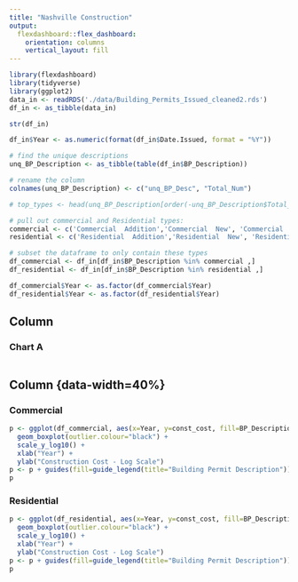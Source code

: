 ```yaml
---
title: "Nashville Construction"
output: 
  flexdashboard::flex_dashboard:
    orientation: columns
    vertical_layout: fill
---
```


```r
library(flexdashboard)
library(tidyverse)
library(ggplot2)
data_in <- readRDS('./data/Building_Permits_Issued_cleaned2.rds')
df_in <- as_tibble(data_in)

str(df_in)

df_in$Year <- as.numeric(format(df_in$Date.Issued, format = "%Y"))

# find the unique descriptions
unq_BP_Description <- as_tibble(table(df_in$BP_Description))

# rename the column
colnames(unq_BP_Description) <- c("unq_BP_Desc", "Total_Num")

# top_types <- head(unq_BP_Description[order(-unq_BP_Description$Total_Num),],10)

# pull out commercial and Residential types:
commercial <- c('Commercial  Addition','Commercial  New', 'Commercial  Rehab', 'Commercial  Tenant Finish Out')
residential <- c('Residential  Addition','Residential  New', 'Residential  Rehab', 'Residential  Tenant Finish Out')

# subset the dataframe to only contain these types
df_commercial <- df_in[df_in$BP_Description %in% commercial ,]
df_residential <- df_in[df_in$BP_Description %in% residential ,]

df_commercial$Year <- as.factor(df_commercial$Year)
df_residential$Year <- as.factor(df_residential$Year)
```

Column {data-width=60%}
-----------------------------------------------------------------------

### Chart A

```r

```

Column {data-width=40%} {.tabset}
-----------------------------------------------------------------------

### Commercial

```r
p <- ggplot(df_commercial, aes(x=Year, y=const_cost, fill=BP_Description)) + 
  geom_boxplot(outlier.colour="black") + 
  scale_y_log10() +
  xlab("Year") + 
  ylab("Construction Cost - Log Scale")
p <- p + guides(fill=guide_legend(title="Building Permit Description"))
p
```

### Residential

```r
p <- ggplot(df_residential, aes(x=Year, y=const_cost, fill=BP_Description)) + 
  geom_boxplot(outlier.colour="black") + 
  scale_y_log10() +
  xlab("Year") + 
  ylab("Construction Cost - Log Scale")
p <- p + guides(fill=guide_legend(title="Building Permit Description"))
p
```

